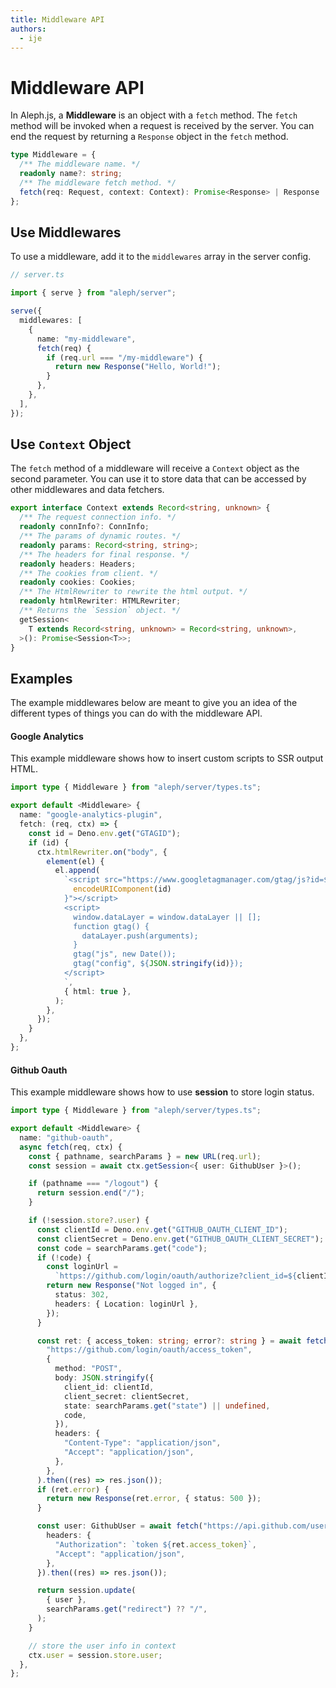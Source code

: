 ```yaml
---
title: Middleware API
authors:
  - ije
---
```



# Middleware API

In Aleph.js, a **Middleware** is an object with a `fetch` method. The `fetch`
method will be invoked when a request is received by the server. You can end the
request by returning a `Response` object in the `fetch` method.

<Border color="#d63369">

```ts
type Middleware = {
  /** The middleware name. */
  readonly name?: string;
  /** The middleware fetch method. */
  fetch(req: Request, context: Context): Promise<Response> | Response | void;
};
```

</Border>

## Use Middlewares

To use a middleware, add it to the `middlewares` array in the server config.

```ts
// server.ts

import { serve } from "aleph/server";

serve({
  middlewares: [
    {
      name: "my-middleware",
      fetch(req) {
        if (req.url === "/my-middleware") {
          return new Response("Hello, World!");
        }
      },
    },
  ],
});
```

## Use `Context` Object

The `fetch` method of a middleware will receive a `Context` object as the second
parameter. You can use it to store data that can be accessed by other
middlewares and data fetchers.

<Border color="#d63369">

```ts
export interface Context extends Record<string, unknown> {
  /** The request connection info. */
  readonly connInfo?: ConnInfo;
  /** The params of dynamic routes. */
  readonly params: Record<string, string>;
  /** The headers for final response. */
  readonly headers: Headers;
  /** The cookies from client. */
  readonly cookies: Cookies;
  /** The HtmlRewriter to rewrite the html output. */
  readonly htmlRewriter: HTMLRewriter;
  /** Returns the `Session` object. */
  getSession<
    T extends Record<string, unknown> = Record<string, unknown>,
  >(): Promise<Session<T>>;
}
```

</Border>

## Examples

The example middlewares below are meant to give you an idea of the different
types of things you can do with the middleware API.

#### Google Analytics

This example middleware shows how to insert custom scripts to SSR output HTML.

```ts
import type { Middleware } from "aleph/server/types.ts";

export default <Middleware> {
  name: "google-analytics-plugin",
  fetch: (req, ctx) => {
    const id = Deno.env.get("GTAGID");
    if (id) {
      ctx.htmlRewriter.on("body", {
        element(el) {
          el.append(
            `<script src="https://www.googletagmanager.com/gtag/js?id=${
              encodeURIComponent(id)
            }"></script>
            <script>
              window.dataLayer = window.dataLayer || [];
              function gtag() {
                dataLayer.push(arguments);
              }
              gtag("js", new Date());
              gtag("config", ${JSON.stringify(id)});
            </script>
            `,
            { html: true },
          );
        },
      });
    }
  },
};
```

#### Github Oauth

This example middleware shows how to use **session** to store login status.

```ts
import type { Middleware } from "aleph/server/types.ts";

export default <Middleware> {
  name: "github-oauth",
  async fetch(req, ctx) {
    const { pathname, searchParams } = new URL(req.url);
    const session = await ctx.getSession<{ user: GithubUser }>();

    if (pathname === "/logout") {
      return session.end("/");
    }

    if (!session.store?.user) {
      const clientId = Deno.env.get("GITHUB_OAUTH_CLIENT_ID");
      const clientSecret = Deno.env.get("GITHUB_OAUTH_CLIENT_SECRET");
      const code = searchParams.get("code");
      if (!code) {
        const loginUrl =
          `https://github.com/login/oauth/authorize?client_id=${clientId}&scope=read:user+user:email`;
        return new Response("Not logged in", {
          status: 302,
          headers: { Location: loginUrl },
        });
      }

      const ret: { access_token: string; error?: string } = await fetch(
        "https://github.com/login/oauth/access_token",
        {
          method: "POST",
          body: JSON.stringify({
            client_id: clientId,
            client_secret: clientSecret,
            state: searchParams.get("state") || undefined,
            code,
          }),
          headers: {
            "Content-Type": "application/json",
            "Accept": "application/json",
          },
        },
      ).then((res) => res.json());
      if (ret.error) {
        return new Response(ret.error, { status: 500 });
      }

      const user: GithubUser = await fetch("https://api.github.com/user", {
        headers: {
          "Authorization": `token ${ret.access_token}`,
          "Accept": "application/json",
        },
      }).then((res) => res.json());

      return session.update(
        { user },
        searchParams.get("redirect") ?? "/",
      );
    }

    // store the user info in context
    ctx.user = session.store.user;
  },
};
```
